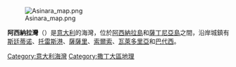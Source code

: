 [[Image:Asinara_map.png|thumb]]

'''阿西納拉灣'''（{{lang-it|Golfo dell'Asinara}}）是[[意大利|意大利]]的海灣，位於[[阿西納拉島|阿西納拉島]]和[[薩丁尼亞島|薩丁尼亞島]]之間，沿岸城鎮有[[斯廷蒂诺|斯廷蒂诺]]、[[托雷斯港|托雷斯港]]、[[薩薩里|薩薩里]]、[[索爾索|索爾索]]、[[瓦萊多里亞|瓦萊多里亞]]和[[巴代西|巴代西]]。

{{Coord|40|56|0.55|N|8|27|41.52|E|region:SE_type:waterbody|display=title}}

{{Italy-geo-stub}}
[[Category:意大利海灣|Category:意大利海灣]]
[[Category:撒丁大區地理|Category:撒丁大區地理]]